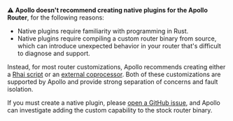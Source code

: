 ⚠️ **Apollo doesn't recommend creating native plugins for the Apollo Router**, for the following reasons:

- Native plugins require familiarity with programming in Rust.
- Native plugins require compiling a custom router binary from source, which can introduce unexpected behavior in your router that's difficult to diagnose and support.

Instead, for most router customizations, Apollo recommends creating either a [Rhai script](/customizations/rhai/) or an [external coprocessor](/customizations/coprocessor/). Both of these customizations are supported by Apollo and provide strong separation of concerns and fault isolation.

If you must create a native plugin, please [open a GitHub issue](https://github.com/apollographql/router/issues), and Apollo can investigate adding the custom capability to the stock router binary.
